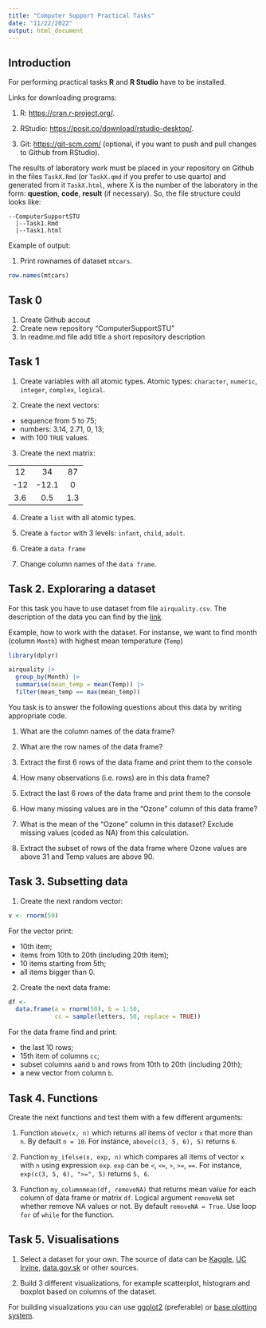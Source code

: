 ---
title: "Computer Support Practical Tasks"
date: "11/22/2022"
output: html_document
---

## Introduction

For performing practical tasks **R** and **R Studio** have to be installed.

Links for downloading programs: 

1. R: <https://cran.r-project.org/>.

2. RStudio: <https://posit.co/download/rstudio-desktop/>.

3. Git: <https://git-scm.com/> (optional, if you want to push and pull changes to Github from RStudio).

The results of laboratory work must be placed in your repository on Github in the files `TaskX.Rmd` (or `TaskX.qmd` if you prefer to use quarto) and generated from it `TaskX.html`, where X is the number of the laboratory in the form: **question**, **code**, **result** (if necessary). So, the file structure could looks like:

```
--ComputerSupportSTU
  |--Task1.Rmd
  |--Task1.html
```


Example of output:

1.  Print rownames of dataset `mtcars`.

```{r}
row.names(mtcars)
```

## Task 0

1.  Create Github accout
2.  Create new repository "ComputerSupportSTU"
3.  In readme.md file add title a short repository description

## Task 1

1. Create variables with all atomic types. Atomic types: `character`, `numeric`, `integer`, `complex`, `logical`.

2. Create the next vectors:
  * sequence from 5 to 75;
  * numbers: 3.14, 2.71, 0, 13;
  * with 100 `TRUE` values.

3. Create the next matrix:

|  |   |  |
|:---:|:-----:|:---:|
| 12  | 34    | 87  |
| -12 | -12.1 | 0   |
| 3.6 | 0.5   | 1.3 |

4. Create a `list` with all atomic types.

5. Create a `factor` with 3 levels: `infant`, `child`, `adult`.

6. Create a `data frame`

7. Change column names of the `data frame`.


## Task 2. Exploraring a dataset

For this task you have to use dataset from file `airquality.csv`. The description of the data you can find by the [link](https://www.rdocumentation.org/packages/datasets/versions/3.6.2/topics/airquality).

Example, how to work with the dataset. For instanse, we want to find month (column `Month`) with highest mean temperature (`Temp`)


```{r message=FALSE}
library(dplyr)

airquality |> 
  group_by(Month) |> 
  summarise(mean_temp = mean(Temp)) |> 
  filter(mean_temp == max(mean_temp))
```

You task is to answer the following questions about this data by writing appropriate code.

1. What are the column names of the data frame?

2. What are the row names of the data frame?

3. Extract the first 6 rows of the data frame and print them to the console

4. How many observations (i.e. rows) are in this data frame?

5. Extract the last 6 rows of the data frame and print them to the console

6. How many missing values are in the "Ozone" column of this data frame?

7. What is the mean of the "Ozone" column in this dataset? Exclude missing values (coded as NA) from this calculation.

8. Extract the subset of rows of the data frame where Ozone values are above 31 and Temp values are above 90.

## Task 3. Subsetting data

1. Create the next random vector:

```{r message=FALSE}
v <- rnorm(50)
```

For the vector print:

- 10th item;
- items from 10th to 20th (including 20th item);
- 10 items starting from 5th;
- all items bigger than 0.

2. Create the next data frame:

```{r message=FALSE}
df <- 
  data.frame(a = rnorm(50), b = 1:50, 
             cc = sample(letters, 50, replace = TRUE))

```

For the data frame find and print:

- the last 10 rows;
- 15th item of columns `cc`;
- subset columns `a`and `b` and rows from 10th to 20th (including 20th);
- a new vector from column `b`.

## Task 4. Functions

Create the next functions and test them with a few different arguments:

1. Function `above(x, n)` which returns all items of vector `x` that more than `n`. By default `n = 10`. For instance, `above(c(3, 5, 6), 5)` returns `6`.

2. Function `my_ifelse(x, exp, n)` which compares all items of vector `x` with `n` using expression `exp`. `exp` can be `<`, `<=`, `>`, `>=`, `==`. For instance, `exp(c(3, 5, 6), ">=", 5)` returns `5, 6`.

3. Function `my_columnmean(df, removeNA)` that returns mean value for each column of data frame or matrix `df`. Logical argument `removeNA` set whether remove NA values or not. By default `removeNA = True`. Use loop `for` of `while` for the function.

## Task 5. Visualisations

1. Select a dataset for your own. The source of data can be [Kaggle](https://www.kaggle.com/datasets), [UC Irvine](https://archive.ics.uci.edu/datasets), [data.gov.sk](https://data.gov.sk) or other sources.

2. Build 3 different visualizations, for example scatterplot, histogram and boxplot based on columns of the dataset.

For building visualizations you can use [ggplot2](https://ggplot2.tidyverse.org/) (preferable) or [base plotting system](https://bookdown.org/rdpeng/exdata/the-base-plotting-system-1.html).





